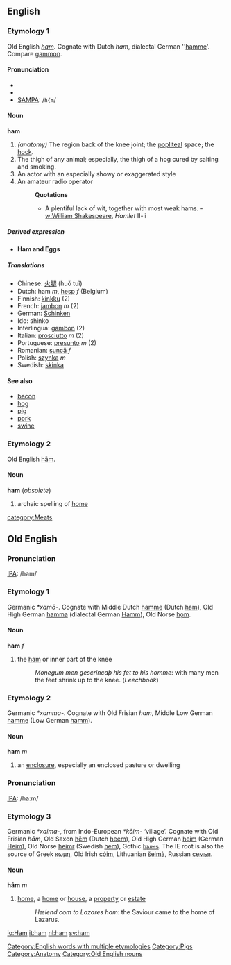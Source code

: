 ==English==
===Etymology 1===
Old English ''[[ham#Old English|ham]]''.  Cognate with Dutch ''ham'', dialectal German ''[[hamme]]'.  Compare [[gammon]].

====Pronunciation====
*{{AHD|/hăm/}}
*{{IPA|/hæm/}}
*[[SAMPA]]: /<tt>h{m</tt>/

==== Noun ====
'''ham'''
#''(anatomy)'' The region back of the knee joint; the [[popliteal]] space; the [[hock]].
#The thigh of any animal; especially, the thigh of a hog cured by salting and smoking.
#An actor with an especially showy or exaggerated style
#An amateur radio operator
#:'''Quotations'''
#:*A plentiful lack of wit, together with most weak hams. - [[w:William Shakespeare]], ''Hamlet'' II-ii

=====Derived expression=====
*'''Ham and Eggs'''<!-- is this really idiomatic? capitalised? -->

===== Translations =====
*Chinese: [[火腿]] (huǒ tuǐ)
*Dutch: ham ''m'', [[hesp]] ''f'' (Belgium)
*Finnish: [[kinkku]] (2)
*French: [[jambon]] ''m'' (2)
*German: [[Schinken]]
*Ido: shinko
*Interlingua: [[gambon]] (2)
*Italian: [[prosciutto]] ''m'' (2)
*Portuguese: [[presunto]] ''m'' (2)
*Romanian: [[şuncă]] ''f''
*Polish: [[szynka]] ''m''
*Swedish: [[skinka]] {{c}}

====See also====
*[[bacon]]
*[[hog]]
*[[pig]]
*[[pork]]
*[[swine]]

===Etymology 2===
Old English [[ham#Old English|hām]].

====Noun====
'''ham''' (''obsolete'')
# archaic spelling of [[home]]

[[Category:English words with multiple etymologies]]
[[category:Meats]]
[[Category:Pigs]]
[[Category:Anatomy]]


==Old English==
===Pronunciation===
[[IPA]]: /ham/

===Etymology 1===
Germanic ''*xamō-''.  Cognate with Middle Dutch [[hamme]] (Dutch [[ham#Dutch|ham]]), Old High German [[hamma]] (dialectal German [[Hamm]]), Old Norse [[hǫm]].

====Noun====
'''ham''' ''f''
# the [[ham#English|ham]] or inner part of the knee
#:''Monegum men gescrincaþ his fet to his homme'': with many men the feet shrink up to the knee.  (''Leechbook'')

===Etymology 2===
Germanic ''*xamma-''.  Cognate with Old Frisian ''ham'', Middle Low German [[hamme]] (Low German [[hamm]]).

====Noun====
'''ham''' ''m''
# an [[enclosure]], especially an enclosed pasture or dwelling

===Pronunciation===
[[IPA]]: /ha:m/

===Etymology 3===
Germanic ''*xaima-'', from Indo-European ''*kōim-'' ‘village’.  Cognate with Old Frisian ''hām'', Old Saxon [[hem|hēm]] (Dutch [[heem]]), Old High German [[heim]] (German [[Heim]]), Old Norse [[heimr]] (Swedish [[hem#Swedish|hem]]), Gothic [[𐌷𐌰𐌹𐌼𐍃]].  The IE root is also the source of Greek [[κωμη]], Old Irish [[cóim]], Lithuanian [[šeima|šeimà]], Russian [[семья]].

====Noun====
'''hām''' ''m''
# [[home]], a [[home]] or [[house]], a [[property]] or [[estate]]
#:''Hælend com to Lazares ham'': the Saviour came to the home of Lazarus.

[[Category:Old English nouns]]

[[io:Ham]]
[[it:ham]]
[[nl:ham]]
[[sv:ham]]